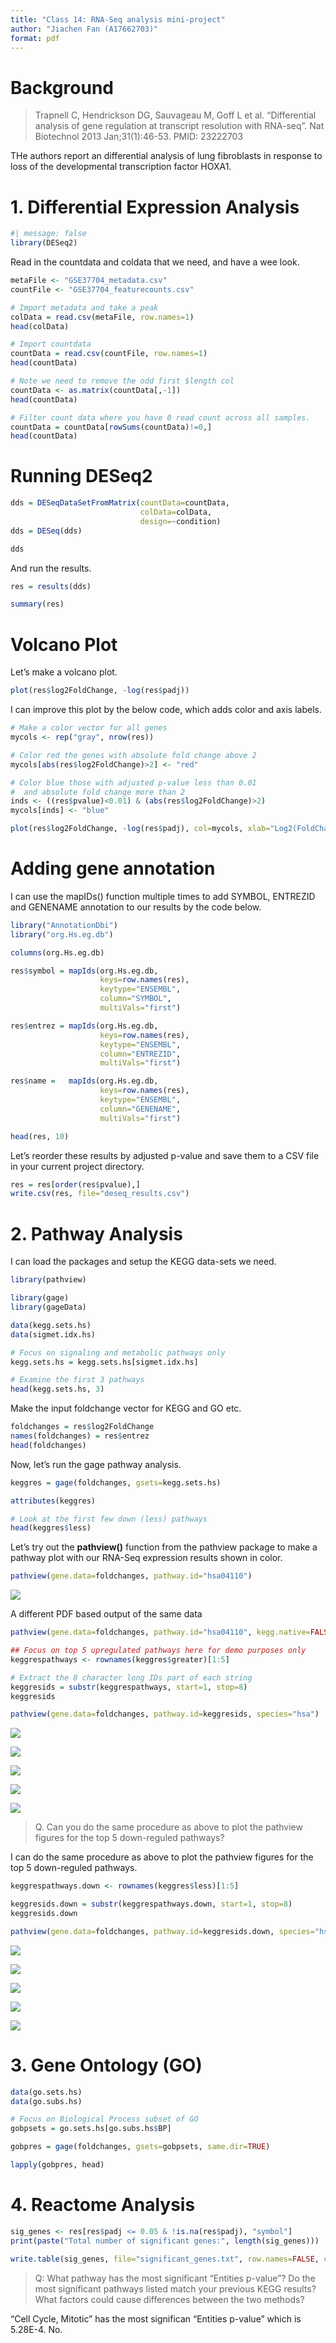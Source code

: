 ---
title: "Class 14: RNA-Seq analysis mini-project"
author: "Jiachen Fan (A17662703)"
format: pdf
---

# Background

> Trapnell C, Hendrickson DG, Sauvageau M, Goff L et al. "Differential analysis of gene regulation at transcript resolution with RNA-seq". Nat Biotechnol 2013 Jan;31(1):46-53. PMID: 23222703

THe authors report an differential analysis of lung fibroblasts in response to loss of the developmental transcription factor HOXA1.


# 1. Differential Expression Analysis
```{r}
#| message: false
library(DESeq2)
```


Read in the countdata and coldata that we need, and have a wee look.
```{r}
metaFile <- "GSE37704_metadata.csv"
countFile <- "GSE37704_featurecounts.csv"

# Import metadata and take a peak
colData = read.csv(metaFile, row.names=1)
head(colData)

# Import countdata
countData = read.csv(countFile, row.names=1)
head(countData)
```

```{r}
# Note we need to remove the odd first $length col
countData <- as.matrix(countData[,-1])
head(countData)
```

```{r}
# Filter count data where you have 0 read count across all samples.
countData = countData[rowSums(countData)!=0,]
head(countData)
```




# Running DESeq2

```{r}
dds = DESeqDataSetFromMatrix(countData=countData,
                             colData=colData,
                             design=~condition)
dds = DESeq(dds)
```

```{r}
dds
```

And run the results.
```{r}
res = results(dds)

summary(res)
```


# Volcano Plot

Let's make a volcano plot.
```{r}
plot(res$log2FoldChange, -log(res$padj))
```

I can improve this plot by the below code, which adds color and axis labels.
```{r}
# Make a color vector for all genes
mycols <- rep("gray", nrow(res))

# Color red the genes with absolute fold change above 2
mycols[abs(res$log2FoldChange)>2] <- "red"

# Color blue those with adjusted p-value less than 0.01
#  and absolute fold change more than 2
inds <- ((res$pvalue)<0.01) & (abs(res$log2FoldChange)>2)
mycols[inds] <- "blue"

plot(res$log2FoldChange, -log(res$padj), col=mycols, xlab="Log2(FoldChange)", ylab="-Log(P-value)")
```


# Adding gene annotation

I can use the mapIDs() function multiple times to add SYMBOL, ENTREZID and GENENAME annotation to our results by the code below.
```{r}
library("AnnotationDbi")
library("org.Hs.eg.db")

columns(org.Hs.eg.db)

res$symbol = mapIds(org.Hs.eg.db,
                    keys=row.names(res), 
                    keytype="ENSEMBL",
                    column="SYMBOL",
                    multiVals="first")

res$entrez = mapIds(org.Hs.eg.db,
                    keys=row.names(res),
                    keytype="ENSEMBL",
                    column="ENTREZID",
                    multiVals="first")

res$name =   mapIds(org.Hs.eg.db,
                    keys=row.names(res),
                    keytype="ENSEMBL",
                    column="GENENAME",
                    multiVals="first")

head(res, 10)
```

Let's reorder these results by adjusted p-value and save them to a CSV file in your current project directory.
```{r}
res = res[order(res$pvalue),]
write.csv(res, file="deseq_results.csv")
```


# 2. Pathway Analysis

I can load the packages and setup the KEGG data-sets we need.
```{r message=FALSE}
library(pathview)
```

```{r}
library(gage)
library(gageData)

data(kegg.sets.hs)
data(sigmet.idx.hs)

# Focus on signaling and metabolic pathways only
kegg.sets.hs = kegg.sets.hs[sigmet.idx.hs]

# Examine the first 3 pathways
head(kegg.sets.hs, 3)
```

Make the input foldchange vector for KEGG and GO etc.
```{r}
foldchanges = res$log2FoldChange
names(foldchanges) = res$entrez
head(foldchanges)
```

Now, let’s run the gage pathway analysis.
```{r}
keggres = gage(foldchanges, gsets=kegg.sets.hs)
```

```{r}
attributes(keggres)

# Look at the first few down (less) pathways
head(keggres$less)
```

Let's try out the **pathview()** function from the pathview package to make a pathway plot with our RNA-Seq expression results shown in color.
```{r}
pathview(gene.data=foldchanges, pathway.id="hsa04110")
```

![](hsa04110.pathview.png)

A different PDF based output of the same data
```{r}
pathview(gene.data=foldchanges, pathway.id="hsa04110", kegg.native=FALSE)
```

```{r}
## Focus on top 5 upregulated pathways here for demo purposes only
keggrespathways <- rownames(keggres$greater)[1:5]

# Extract the 8 character long IDs part of each string
keggresids = substr(keggrespathways, start=1, stop=8)
keggresids
```

```{r}
pathview(gene.data=foldchanges, pathway.id=keggresids, species="hsa")
```

![](hsa04640.pathview.png)

![](hsa04630.pathview.png)

![](hsa00140.pathview.png)

![](hsa04142.pathview.png)

![](hsa04330.pathview.png)


> Q. Can you do the same procedure as above to plot the pathview figures for the top 5 down-reguled pathways?

I can do the same procedure as above to plot the pathview figures for the top 5 down-reguled pathways.
```{r}
keggrespathways.down <- rownames(keggres$less)[1:5]

keggresids.down = substr(keggrespathways.down, start=1, stop=8)
keggresids.down
```

```{r}
pathview(gene.data=foldchanges, pathway.id=keggresids.down, species="hsa")
```

![](hsa04110.pathview.png)

![](hsa03030.pathview.png)

![](hsa03013.pathview.png)

![](hsa03440.pathview.png)

![](hsa04114.pathview.png)


# 3. Gene Ontology (GO)

```{r}
data(go.sets.hs)
data(go.subs.hs)

# Focus on Biological Process subset of GO
gobpsets = go.sets.hs[go.subs.hs$BP]

gobpres = gage(foldchanges, gsets=gobpsets, same.dir=TRUE)

lapply(gobpres, head)
```
# 4. Reactome Analysis

```{r}
sig_genes <- res[res$padj <= 0.05 & !is.na(res$padj), "symbol"]
print(paste("Total number of significant genes:", length(sig_genes)))
```

```{r}
write.table(sig_genes, file="significant_genes.txt", row.names=FALSE, col.names=FALSE, quote=FALSE)
```

> Q: What pathway has the most significant “Entities p-value”? Do the most significant pathways listed match your previous KEGG results? What factors could cause differences between the two methods?

"Cell Cycle, Mitotic" has the most significan "Entities p-value" which is 5.28E-4.
No.

